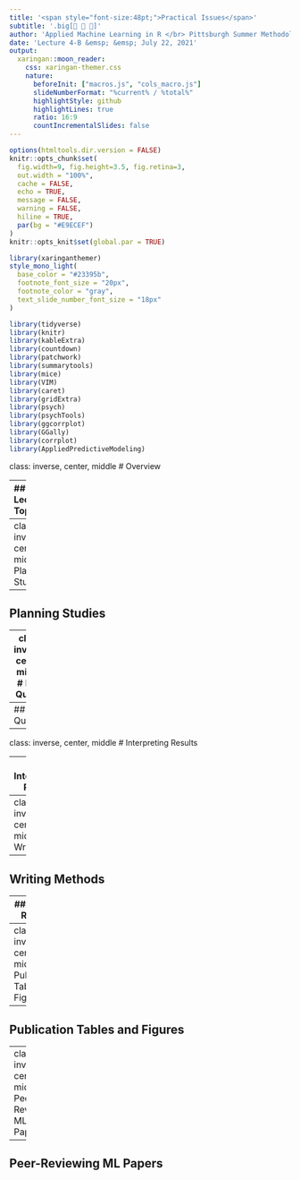 ```yaml
---
title: '<span style="font-size:48pt;">Practical Issues</span>'
subtitle: '.big[🎨 🔬 📝]'
author: 'Applied Machine Learning in R </br> Pittsburgh Summer Methodology Series'
date: 'Lecture 4-B &emsp; &emsp; July 22, 2021'
output:
  xaringan::moon_reader:
    css: xaringan-themer.css
    nature:
      beforeInit: ["macros.js", "cols_macro.js"]
      slideNumberFormat: "%current% / %total%"
      highlightStyle: github
      highlightLines: true
      ratio: 16:9
      countIncrementalSlides: false
---
```


```r
options(htmltools.dir.version = FALSE)
knitr::opts_chunk$set(
  fig.width=9, fig.height=3.5, fig.retina=3,
  out.width = "100%",
  cache = FALSE,
  echo = TRUE,
  message = FALSE, 
  warning = FALSE,
  hiline = TRUE,
  par(bg = "#E9ECEF")
)
knitr::opts_knit$set(global.par = TRUE)
```

```r
library(xaringanthemer)
style_mono_light(
  base_color = "#23395b",
  footnote_font_size = "20px",
  footnote_color = "gray",
  text_slide_number_font_size = "18px"
)
```

```r
library(tidyverse)
library(knitr)
library(kableExtra)
library(countdown)
library(patchwork)
library(summarytools)
library(mice)
library(VIM)
library(caret)
library(gridExtra)
library(psych)
library(psychTools)
library(ggcorrplot)
library(GGally)
library(corrplot)
library(AppliedPredictiveModeling)
```

class: inverse, center, middle
# Overview

---
## Lecture Topics

.pull-left[
**Planning Studies**
- Identifying interesting questions
- Sample size

**Data Quality** 
- Measurement error
- Imbalanced datasets
- Bias, representativeness, and generalizability

**Interpreting Results**
- When to trust your model 
- Data-generating mechanism
- External validation
- Robustness checks
]

.pull-right[
**Writing**
- Information to include in Methods
- Information to include in Results

**Publication Tables and Figures**
- ggplot? 

**Peer-Reviewing ML Papers**
- Sample 
- Measurement
- Is ML necessary? 
- Alignment of data, research question, methods, and algorithms 
]

---
class: inverse, center, middle
# Planning Studies 

---
## Planning Studies


---
class: inverse, center, middle
# Data Quality 

---
## Data Quality 


---
class: inverse, center, middle 
# Interpreting Results


---
## Interpreting Results


---
class: inverse, center, middle
# Writing  

---
## Writing Methods


---
## Writing Results


---
class: inverse, center, middle
# Publication Tables and Figures

---
## Publication Tables and Figures


---
class: inverse, center, middle
# Peer-Reviewing ML Papers


---
## Peer-Reviewing ML Papers


